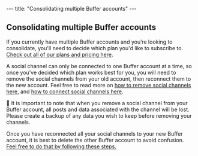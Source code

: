 --- title: "Consolidating multiple Buffer accounts" --- <article id="fullArticle"> <h1 class="title">Consolidating multiple Buffer accounts</h1> <a href="javascript:window.print()" class="printArticle" title="Print this article" aria-label="Print this Article"><i class="icon-print"></i></a> <p>If you currently have multiple Buffer accounts and you’re looking to consolidate, you'll need to decide which plan you'd like to subscribe to. <a href="https://buffer.com/pricing" target="_self" rel="undefined">Check out all of our plans and pricing here</a>.</p> <p>A social channel can only be connected to one Buffer account at a time, so once you’ve decided which plan works best for you, you will need to remove the social channels from your old account, then reconnect them to the new account. Feel free to read more on <a href="https://buffer.helpscoutdocs.com/article/575-removing-a-channel-from-buffer" target="_self">how to remove social channels here</a>, and <a href="https://buffer.helpscoutdocs.com/article/564-connecting-your-channels-to-buffer" target="_self">how to connect social channels here</a>.</p> <div class="callout-blue"> <p>📝 It is important to note that when you remove a social channel from your Buffer account, all posts and data associated with the channel will be lost. Please create a backup of any data you wish to keep before removing your channels.</p> </div> <p>Once you have reconnected all your social channels to your new Buffer account, it is best to delete the other Buffer account to avoid confusion. <a href="https://buffer.helpscoutdocs.com/article/541-how-to-cancel-your-subscription-or-delete-your-account" target="_self">Feel free to do that by following these steps.</a></p> </article> 